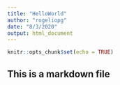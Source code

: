```yaml
---
title: "HelloWorld"
author: "rogeliopg"
date: "8/3/2020"
output: html_document
---
```


```r
knitr::opts_chunk$set(echo = TRUE)
```

## This is a markdown file